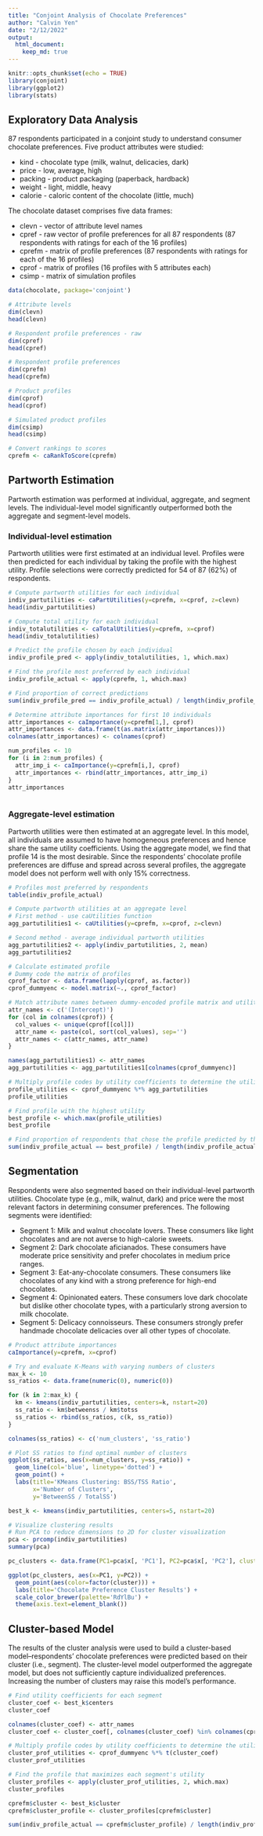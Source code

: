 ---
title: "Conjoint Analysis of Chocolate Preferences"
author: "Calvin Yen"
date: "2/12/2022"
output: 
  html_document:
    keep_md: true
---

```{r setup, include=FALSE}
knitr::opts_chunk$set(echo = TRUE)
library(conjoint)
library(ggplot2)
library(stats)
```

## Exploratory Data Analysis

87 respondents participated in a conjoint study to understand consumer chocolate preferences.  Five product attributes were studied:

* kind - chocolate type (milk, walnut, delicacies, dark)
* price - low, average, high
* packing - product packaging (paperback, hardback)
* weight - light, middle, heavy
* calorie - caloric content of the chocolate (little, much)

The chocolate dataset comprises five data frames:

* clevn - vector of attribute level names
* cpref - raw vector of profile preferences for all 87 respondents (87 respondents with ratings for each of the 16 profiles)
* cprefm - matrix of profile preferences (87 respondents with ratings for each of the 16 profiles)
* cprof - matrix of profiles (16 profiles with 5 attributes each)
* csimp - matrix of simulation profiles

```{r data}
data(chocolate, package='conjoint')

# Attribute levels
dim(clevn)
head(clevn)

# Respondent profile preferences - raw
dim(cpref)
head(cpref)

# Respondent profile preferences
dim(cprefm)
head(cprefm)

# Product profiles
dim(cprof)
head(cprof)

# Simulated product profiles
dim(csimp)
head(csimp)

# Convert rankings to scores
cprefm <- caRankToScore(cprefm)

```

## Partworth Estimation

Partworth estimation was performed at individual, aggregate, and segment levels.  The individual-level model significantly outperformed both the aggregate and segment-level models.  

### Individual-level estimation

Partworth utilities were first estimated at an individual level.  Profiles were then predicted for each individual by taking the profile with the highest utility.  Profile selections were correctly predicted for 54 of 87 (62%) of respondents. 

```{r indiv}
# Compute partworth utilities for each individual
indiv_partutilities <- caPartUtilities(y=cprefm, x=cprof, z=clevn)
head(indiv_partutilities)

# Compute total utility for each individual
indiv_totalutilities <- caTotalUtilities(y=cprefm, x=cprof)
head(indiv_totalutilities)

# Predict the profile chosen by each individual
indiv_profile_pred <- apply(indiv_totalutilities, 1, which.max)

# Find the profile most preferred by each individual
indiv_profile_actual <- apply(cprefm, 1, which.max)

# Find proportion of correct predictions
sum(indiv_profile_pred == indiv_profile_actual) / length(indiv_profile_actual)

# Determine attribute importances for first 10 individuals
attr_importances <- caImportance(y=cprefm[1,], cprof)
attr_importances <- data.frame(t(as.matrix(attr_importances)))
colnames(attr_importances) <- colnames(cprof)

num_profiles <- 10
for (i in 2:num_profiles) {
  attr_imp_i <- caImportance(y=cprefm[i,], cprof)
  attr_importances <- rbind(attr_importances, attr_imp_i)
}
attr_importances



```


### Aggregate-level estimation

Partworth utilities were then estimated at an aggregate level.  In this model, all individuals are assumed to have homogeneous preferences and hence share the same utility coefficients. Using the aggregate model, we find that profile 14 is the most desirable.  Since the respondents' chocolate profile preferences are diffuse and spread across several profiles, the aggregate model does not perform well with only 15% correctness.    

``` {r aggregate}
# Profiles most preferred by respondents
table(indiv_profile_actual)

# Compute partworth utilities at an aggregate level
# First method - use caUtilities function
agg_partutilities1 <- caUtilities(y=cprefm, x=cprof, z=clevn)

# Second method - average individual partworth utilities
agg_partutilities2 <- apply(indiv_partutilities, 2, mean)
agg_partutilities2

# Calculate estimated profile
# Dummy code the matrix of profiles
cprof_factor <- data.frame(lapply(cprof, as.factor))
cprof_dummyenc <- model.matrix(~., cprof_factor)

# Match attribute names between dummy-encoded profile matrix and utility coefficients
attr_names <- c('(Intercept)')
for (col in colnames(cprof)) {
  col_values <- unique(cprof[[col]])
  attr_name <- paste(col, sort(col_values), sep='')
  attr_names <- c(attr_names, attr_name)
}

names(agg_partutilities1) <- attr_names
agg_partutilities <- agg_partutilities1[colnames(cprof_dummyenc)]

# Multiply profile codes by utility coefficients to determine the utility of each profile
profile_utilities <- cprof_dummyenc %*% agg_partutilities
profile_utilities

# Find profile with the highest utility
best_profile <- which.max(profile_utilities)
best_profile

# Find proportion of respondents that chose the profile predicted by the model
sum(indiv_profile_actual == best_profile) / length(indiv_profile_actual)

```
## Segmentation

Respondents were also segmented based on their individual-level partworth utilities. Chocolate type (e.g., milk, walnut, dark) and price were the most relevant factors in determining consumer preferences. The following segments were identified:

* Segment 1: Milk and walnut chocolate lovers.  These consumers like light chocolates and are not averse to high-calorie sweets. 
* Segment 2: Dark chocolate aficianados.  These consumers have moderate price sensitivity and prefer chocolates in medium price ranges. 
* Segment 3: Eat-any-chocolate consumers.  These consumers like chocolates of any kind with a strong preference for high-end chocolates. 
* Segment 4: Opinionated eaters.  These consumers love dark chocolate but dislike other chocolate types, with a particularly strong aversion to milk chocolate. 
* Segment 5: Delicacy connoisseurs.  These consumers strongly prefer handmade chocolate delicacies over all other types of chocolate. 

``` {r clustering}
# Product attribute importances
caImportance(y=cprefm, x=cprof)

# Try and evaluate K-Means with varying numbers of clusters
max_k <- 10
ss_ratios <- data.frame(numeric(0), numeric(0))

for (k in 2:max_k) {
  km <- kmeans(indiv_partutilities, centers=k, nstart=20)
  ss_ratio <- km$betweenss / km$totss
  ss_ratios <- rbind(ss_ratios, c(k, ss_ratio))
}

colnames(ss_ratios) <- c('num_clusters', 'ss_ratio')

# Plot SS ratios to find optimal number of clusters
ggplot(ss_ratios, aes(x=num_clusters, y=ss_ratio)) +
  geom_line(col='blue', linetype='dotted') +
  geom_point() + 
  labs(title='KMeans Clustering: BSS/TSS Ratio',
       x='Number of Clusters',
       y='BetweenSS / TotalSS')

best_k <- kmeans(indiv_partutilities, centers=5, nstart=20)

# Visualize clustering results
# Run PCA to reduce dimensions to 2D for cluster visualization
pca <- prcomp(indiv_partutilities)
summary(pca)

pc_clusters <- data.frame(PC1=pca$x[, 'PC1'], PC2=pca$x[, 'PC2'], cluster=best_k$cluster)

ggplot(pc_clusters, aes(x=PC1, y=PC2)) +
  geom_point(aes(color=factor(cluster))) +
  labs(title='Chocolate Preference Cluster Results') +
  scale_color_brewer(palette='RdYlBu') +
  theme(axis.text=element_blank())


```

## Cluster-based Model

The results of the cluster analysis were used to build a cluster-based model--respondents' chocolate preferences were predicted based on their cluster (i.e., segment). The cluster-level model outperformed the aggregate model, but does not sufficiently capture individualized preferences.  Increasing the number of clusters may raise this model's performance.  

``` {r cluster_model}
# Find utility coefficients for each segment
cluster_coef <- best_k$centers
cluster_coef

colnames(cluster_coef) <- attr_names
cluster_coef <- cluster_coef[, colnames(cluster_coef) %in% colnames(cprof_dummyenc)]

# Multiply profile codes by utility coefficients to determine the utility of each profile
cluster_prof_utilities <- cprof_dummyenc %*% t(cluster_coef)
cluster_prof_utilities

# Find the profile that maximizes each segment's utility
cluster_profiles <- apply(cluster_prof_utilities, 2, which.max)
cluster_profiles

cprefm$cluster <- best_k$cluster
cprefm$cluster_profile <- cluster_profiles[cprefm$cluster]

sum(indiv_profile_actual == cprefm$cluster_profile) / length(indiv_profile_actual)


```
